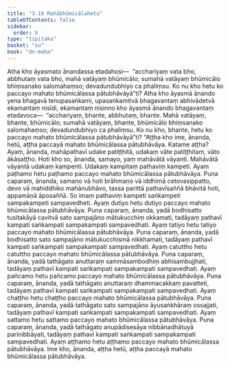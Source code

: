 ```yaml
---
title: "3.16 Mahābhūmicālahetu"
tableOfContents: false
sidebar:
  order: 8
type: "tipitaka"
basket: "su"
book: "dn-maha"
---
```



<DynamicBreadcrumb />

<Division number="170" book="dn-maha">

<Paragraph number="364" book="dn-maha">
Atha kho āyasmato ānandassa etadahosi—  “acchariyaṃ vata bho, abbhutaṃ vata bho, mahā vatāyaṃ bhūmicālo; sumahā vatāyaṃ bhūmicālo bhiṃsanako salomahaṃso; devadundubhiyo ca phaliṃsu. Ko nu kho hetu ko paccayo mahato bhūmicālassa pātubhāvāyā”ti?
</Paragraph>

<Paragraph number="365" book="dn-maha">
Atha kho āyasmā ānando yena bhagavā tenupasaṅkami, upasaṅkamitvā bhagavantaṃ abhivādetvā ekamantaṃ nisīdi, ekamantaṃ nisinno kho āyasmā ānando bhagavantaṃ etadavoca—  “acchariyaṃ, bhante, abbhutaṃ, bhante. Mahā vatāyaṃ, bhante, bhūmicālo; sumahā vatāyaṃ, bhante, bhūmicālo bhiṃsanako salomahaṃso; devadundubhiyo ca phaliṃsu. Ko nu kho, bhante, hetu ko paccayo mahato bhūmicālassa pātubhāvāyā”ti?
</Paragraph>

</Division>
<Division number="171" book="dn-maha">

<Paragraph number="366" book="dn-maha">
“Aṭṭha kho ime, ānanda, hetū, aṭṭha paccayā mahato bhūmicālassa pātubhāvāya. Katame aṭṭha? Ayaṃ, ānanda, mahāpathavī udake patiṭṭhitā, udakaṃ vāte patiṭṭhitaṃ, vāto ākāsaṭṭho. Hoti kho so, ānanda, samayo, yaṃ mahāvātā vāyanti. Mahāvātā vāyantā udakaṃ kampenti. Udakaṃ kampitaṃ pathaviṃ kampeti. Ayaṃ paṭhamo hetu paṭhamo paccayo mahato bhūmicālassa pātubhāvāya.
</Paragraph>

<Paragraph number="367" book="dn-maha">
Puna caparaṃ, ānanda, samaṇo vā hoti brāhmaṇo vā iddhimā cetovasippatto, devo vā mahiddhiko mahānubhāvo, tassa parittā pathavīsaññā bhāvitā hoti, appamāṇā āposaññā. So imaṃ pathaviṃ kampeti saṅkampeti sampakampeti sampavedheti. Ayaṃ dutiyo hetu dutiyo paccayo mahato bhūmicālassa pātubhāvāya.
</Paragraph>

<Paragraph number="368" book="dn-maha">
Puna caparaṃ, ānanda, yadā bodhisatto tusitakāyā cavitvā sato sampajāno mātukucchiṃ okkamati, tadāyaṃ pathavī kampati saṅkampati sampakampati sampavedhati. Ayaṃ tatiyo hetu tatiyo paccayo mahato bhūmicālassa pātubhāvāya.
</Paragraph>

<Paragraph number="369" book="dn-maha">
Puna caparaṃ, ānanda, yadā bodhisatto sato sampajāno mātukucchismā nikkhamati, tadāyaṃ pathavī kampati saṅkampati sampakampati sampavedhati. Ayaṃ catuttho hetu catuttho paccayo mahato bhūmicālassa pātubhāvāya.
</Paragraph>

<Paragraph number="370" book="dn-maha">
Puna caparaṃ, ānanda, yadā tathāgato anuttaraṃ sammāsambodhiṃ abhisambujjhati, tadāyaṃ pathavī kampati saṅkampati sampakampati sampavedhati. Ayaṃ pañcamo hetu pañcamo paccayo mahato bhūmicālassa pātubhāvāya.
</Paragraph>

<Paragraph number="371" book="dn-maha">
Puna caparaṃ, ānanda, yadā tathāgato anuttaraṃ dhammacakkaṃ pavatteti, tadāyaṃ pathavī kampati saṅkampati sampakampati sampavedhati. Ayaṃ chaṭṭho hetu chaṭṭho paccayo mahato bhūmicālassa pātubhāvāya.
</Paragraph>

<Paragraph number="372" book="dn-maha">
Puna caparaṃ, ānanda, yadā tathāgato sato sampajāno āyusaṅkhāraṃ ossajjati, tadāyaṃ pathavī kampati saṅkampati sampakampati sampavedhati. Ayaṃ sattamo hetu sattamo paccayo mahato bhūmicālassa pātubhāvāya.
</Paragraph>

<Paragraph number="373" book="dn-maha">
Puna caparaṃ, ānanda, yadā tathāgato anupādisesāya nibbānadhātuyā parinibbāyati, tadāyaṃ pathavī kampati saṅkampati sampakampati sampavedhati. Ayaṃ aṭṭhamo hetu aṭṭhamo paccayo mahato bhūmicālassa pātubhāvāya. Ime kho, ānanda, aṭṭha hetū, aṭṭha paccayā mahato bhūmicālassa pātubhāvāya.
</Paragraph>
</Division>